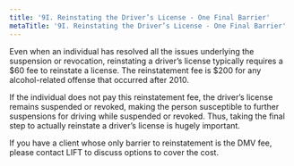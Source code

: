 ```yaml
---
title: '9I.	Reinstating the Driver’s License - One Final Barrier'
metaTitle: '9I.	Reinstating the Driver’s License - One Final Barrier'
---
```


Even when an individual has resolved all the issues underlying the suspension or revocation, reinstating a driver’s license typically requires a $60 fee to reinstate a license. The reinstatement fee is $200 for any alcohol-related offense that occurred after 2010.

If the individual does not pay this reinstatement fee, the driver’s license remains suspended or revoked, making the person susceptible to further suspensions for driving while suspended or revoked. Thus, taking the final step to actually reinstate a driver’s license is hugely important.

If you have a client whose only barrier to reinstatement is the DMV fee, please contact LIFT to discuss options to cover the cost.
